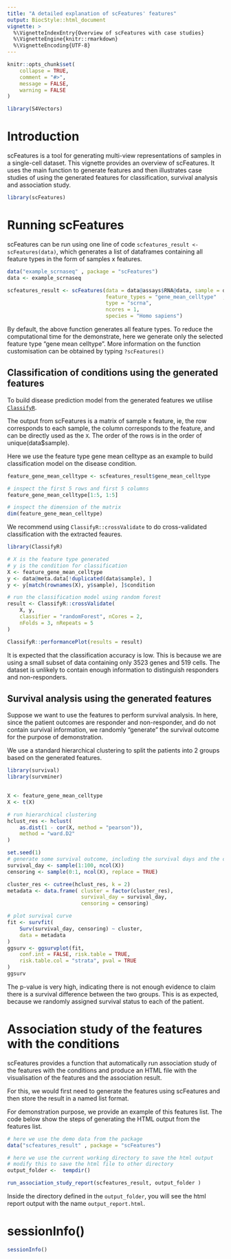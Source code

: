 ```yaml
---
title: "A detailed explanation of scFeatures' features"
output: BiocStyle::html_document
vignette: >
  %\VignetteIndexEntry{Overview of scFeatures with case studies}
  %\VignetteEngine{knitr::rmarkdown}
  %\VignetteEncoding{UTF-8}
---
```


```r
knitr::opts_chunk$set(
    collapse = TRUE,
    comment = "#>",
    message = FALSE,
    warning = FALSE
)
```


```r
library(S4Vectors)
```


# Introduction 

scFeatures is a tool for generating multi-view representations of samples in a single-cell dataset. This vignette provides an overview of scFeatures. It uses the main function to generate features and then illustrates case studies of using the generated features for classification, survival analysis and association study. 




```r
library(scFeatures)
```


# Running scFeatures

scFeatures can be run using one line of code `scfeatures_result <- scFeatures(data)`, which generates a list of dataframes containing all feature types in the form of samples x features.    



```r
data("example_scrnaseq" , package = "scFeatures")
data <- example_scrnaseq

scfeatures_result <- scFeatures(data = data@assays$RNA@data, sample = data$sample, celltype = data$celltype,
                                feature_types = "gene_mean_celltype"  , 
                                type = "scrna",  
                                ncores = 1,  
                                species = "Homo sapiens")
```

  
By default, the above function generates all feature types. To reduce the computational time for the demonstrate, here we generate only the selected feature type "gene mean celltype". More information on the function customisation can be obtained by typing `?scFeatures()`





## Classification of conditions using the generated features

To build disease prediction model from the generated features we utilise [`ClassifyR`](https://www.bioconductor.org/packages/release/bioc/html/ClassifyR.html). 


The output from scFeatures is a matrix of sample x feature, ie, the row corresponds to each sample, the column corresponds to the feature, and can be directly used as the `X`. The order of the rows is in the order of unique(data$sample). 

Here we use the feature type gene mean celltype as an example to build classification model on the disease condition. 

```r
 
feature_gene_mean_celltype <- scfeatures_result$gene_mean_celltype

# inspect the first 5 rows and first 5 columns
feature_gene_mean_celltype[1:5, 1:5]

# inspect the dimension of the matrix
dim(feature_gene_mean_celltype)

```


We recommend using `ClassifyR::crossValidate` to do cross-validated classification with the extracted feaures. 

```r
library(ClassifyR)

# X is the feature type generated
# y is the condition for classification
X <- feature_gene_mean_celltype
y <- data@meta.data[!duplicated(data$sample), ]
y <- y[match(rownames(X), y$sample), ]$condition

# run the classification model using random forest
result <- ClassifyR::crossValidate(
    X, y,
    classifier = "randomForest", nCores = 2,
    nFolds = 3, nRepeats = 5
)

ClassifyR::performancePlot(results = result)
```
 
It is expected that the classification accuracy is low. This is because we are using a small subset of data containing only 3523 genes and 519 cells. The dataset is unlikely to contain enough information to distinguish responders and non-responders. 







## Survival analysis using the generated features

Suppose we want to use the features to perform survival analysis. In here, since the patient outcomes are responder and non-responder, and do not contain survival information, we randomly "generate" the survival outcome for the purpose of demonstration. 

We use a standard hierarchical clustering to split the patients into 2 groups based on the generated features. 

```r
library(survival)
library(survminer)
 

X <- feature_gene_mean_celltype
X <- t(X)

# run hierarchical clustering
hclust_res <- hclust(
    as.dist(1 - cor(X, method = "pearson")),
    method = "ward.D2"
)

set.seed(1)
# generate some survival outcome, including the survival days and the censoring outcome
survival_day <- sample(1:100, ncol(X))
censoring <- sample(0:1, ncol(X), replace = TRUE)

cluster_res <- cutree(hclust_res, k = 2)
metadata <- data.frame( cluster = factor(cluster_res),
                        survival_day = survival_day,
                        censoring = censoring)

# plot survival curve
fit <- survfit(
    Surv(survival_day, censoring) ~ cluster,
    data = metadata
)
ggsurv <- ggsurvplot(fit,
    conf.int = FALSE, risk.table = TRUE,
    risk.table.col = "strata", pval = TRUE
)
ggsurv
```

The p-value is very high, indicating there is not enough evidence to claim there is a survival difference between the two groups. 
This is as expected, because we randomly assigned survival status to each of the patient. 




# Association study of the features with the conditions 

scFeatures provides a function that automatically run association study of the features with the conditions and produce an HTML file with the visualisation of the features and the association result.  

For this, we would first need to generate the features using scFeatures and then store the result in a named list format. 

For demonstration purpose, we provide an example of this features list. The code below show the steps of generating the HTML output from the features list. 


```r
# here we use the demo data from the package 
data("scfeatures_result" , package = "scFeatures")

# here we use the current working directory to save the html output
# modify this to save the html file to other directory
output_folder <-  tempdir()

run_association_study_report(scfeatures_result, output_folder )
```

Inside the directory defined in the `output_folder`, you will see the html report output with the name `output_report.html`. 


# sessionInfo()

```r
sessionInfo()
```




